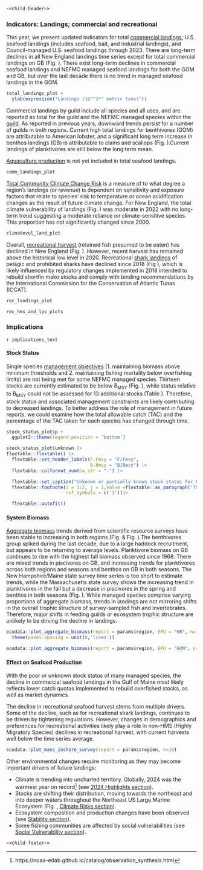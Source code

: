 
```r
<<child-header>>
```

### Indicators: Landings; commercial and recreational

This year, we present updated indicators for total [commercial landings](https://noaa-edab.github.io/catalog/comdat.html), U.S. seafood landings (includes seafood, bait, and industrial landings), and Council-managed U.S. seafood landings through 2023. There are long-term declines in all New England landings time series except for total commercial landings on GB (Fig. \ref{fig:total-landings}). There exist long-term declines in commercial seafood landings and NEFMC managed seafood landings for both the GOM and GB, but over the last decade there is no trend in managed seafood landings in the GOM. 
 
```r
total_landings_plot +
  ylab(expression("Landings (10"^3*" metric tons)"))
```

Commercial landings by guild include all species and all uses, and are reported as total for the guild and the NEFMC managed species within the  [guild](https://noaa-edab.github.io/catalog/aggregate_biomass.html). As reported in previous years, downward trends persist for a number of guilds in both regions. Current high total landings for benthivores (GOM) are attributable to American lobster, and a significant long term increase in benthos landings (GB) is attributable to clams and scallops (Fig. \ref{fig:comm-landings}).Current landings of planktivores are still below the long term mean.  

[Aquaculture production](https://noaa-edab.github.io/catalog/aquaculture.html) is not yet included in total seafood landings. 

```r
comm_landings_plot
```

[Total Community Climate Change Risk](https://noaa-edab.github.io/catalog/community_climate_vulnerability.html) is a measure of to what degree a region’s landings (or revenue) is dependent on sensitivity and exposure factors that relate to species’ risk to temperature or ocean acidification changes as the result of future climate change. For New England, the total climate vulnerability of landings (Fig. \ref{fig:climatevul-land}) was moderate in 2022 with no long-term trend suggesting a moderate reliance on climate-sensitive species. This proportion has not significantly changed since 2000.

```r
climatevul_land_plot
```

Overall, [recreational harvest](https://noaa-edab.github.io/catalog/recdat.html) (retained fish presumed to be eaten) has declined in New England (Fig. \ref{fig:rec-landings}). However, recent harvest has remained above the historical low level in 2020. Recreational [shark landings](https://noaa-edab.github.io/catalog/rec_hms.html) of pelagic and prohibited sharks have declined since 2018 (Fig  \ref{fig:rec-hms}), which is likely influenced by regulatory changes implemented in 2018 intended to rebuild shortfin mako stocks and comply with binding recommendations by the International Commission for the Conservation of Atlantic Tunas (ICCAT).

```r
rec_landings_plot
```

```r
rec_hms_and_lps_plots
```

### Implications

`r implications_text`

#### Stock Status

Single species [management objectives](https://noaa-edab.github.io/catalog/stock_status.html)  (1. maintaining biomass above minimum thresholds and 2. maintaining fishing mortality below overfishing limits) are not being met for some NEFMC managed species. Thirteen stocks are currently estimated to be below B~MSY~ (Fig. \ref{fig:stock-status}), while status relative to B~MSY~ could not be assessed for 13 additional stocks (Table \ref{tab:stock-status-table}). Therefore, stock status and associated management constraints are likely contributing to decreased landings. To better address the role of management in future reports, we could examine how the total allowable catch (TAC) and the percentage of the TAC taken for each species has changed through time. 


```r
stock_status_plot$p +
  ggplot2::theme(legend.position = 'bottom')
```

```r
stock_status_plot$unknown |>
flextable::flextable() |>
  flextable::set_header_labels(F.Fmsy = "F/Fmsy",
                               B.Bmsy = "B/Bmsy") |>
  flextable::colformat_num(na_str = "-") |>

  flextable::set_caption("Unknown or partially known stock status for NEFMC and jointly managed species.") |>
  flextable::footnote(i = 1:2, j = 1,value =flextable::as_paragraph('The most recent cod assessment made stock status recommendations for the four new stocks (Eastern Gulf of Maine, Western Gulf of Maine, Georges Bank, and Southern New England) but were not available yet for this report.'),
                      ref_symbols = c('1'))|>

  flextable::autofit() 
```

#### System Biomass

[Aggregate biomass](https://noaa-edab.github.io/catalog/aggregate_biomass.html) trends derived from scientific resource surveys have been stable to increasing in both regions (Fig. \ref{fig:nefsc-biomass-gb} & Fig. \ref{fig:nefsc-biomass-gom}).The benthivores group spiked during the last decade, due to a large haddock recruitment, but appears to be returning to average levels. Planktivore biomass on GB continues to rise with the highest fall biomass observed since 1968. There are mixed trends in piscivores on GB, and increasing trends for planktivores across both regions and seasons  and benthos on GB in both seasons. The New Hampshire/Maine state survey time series is too short to estimate trends, while the Massachusetts state survey shows the increasing trend in planktivores in the fall but a decrease in piscivores in the spring and benthos in both seasons (Fig. \ref{fig:mass-biomass}). While managed species comprise varying proportions of aggregate biomass, trends in landings are not mirroring shifts in the overall trophic structure of survey-sampled fish and invertebrates. Therefore, major shifts in feeding guilds or ecosystem trophic structure are unlikely to be driving the decline in landings.

```r
ecodata::plot_aggregate_biomass(report = params$region, EPU = "GB", n=10)+
  theme(panel.spacing = unit(0,'lines'))
```

```r
ecodata::plot_aggregate_biomass(report = params$region, EPU = "GOM", n=10)
```

#### Effect on Seafood Production

With the poor or unknown stock status of many managed species, the decline in commercial seafood landings in the Gulf of Maine most likely reflects lower catch quotas implemented to rebuild overfished stocks, as well as market dynamics.

The decline in recreational seafood harvest stems from multiple drivers. Some of the decline, such as for recreational shark landings, continues to be driven by tightening regulations. However, changes in demographics and preferences for recreational activities likely play a role in non-HMS (Highly Migratory Species) declines in recreational harvest, with current harvests well below the time series average.

```r
ecodata::plot_mass_inshore_survey(report = params$region, n=10)
```

Other environmental changes require monitoring as they may become important drivers of future landings:
  
  - Climate is trending into uncharted territory. Globally, 2024 was the warmest year on record^[https://noaa-edab.github.io/catalog/observation_synthesis.html] (see [2024 Highlights section](#highlights)).
  - Stocks are shifting their distribution, moving towards the northeast and into deeper waters throughout the Northeast US Large Marine Ecosystem (Fig. \ref{fig:species-dist}, [Climate Risks section](#climate-risks)).
  - Ecosystem composition and production changes have been observed (see [Stability section](#stability)).
  - Some fishing communities are affected by social  vulnerabilities (see [Social Vulnerability section](#social-vulnerability)).
  
\newpage

```r
<<child-footer>>
```
